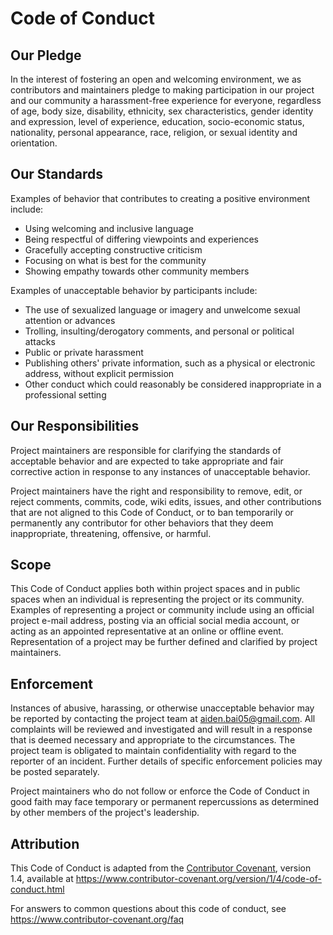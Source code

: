 # Code of Conduct

## Our Pledge

In the interest of fostering an open and welcoming environment, we as
contributors and maintainers pledge to making participation in our project and
our community a harassment-free experience for everyone, regardless of age, body
size, disability, ethnicity, sex characteristics, gender identity and expression,
level of experience, education, socio-economic status, nationality, personal
appearance, race, religion, or sexual identity and orientation.

## Our Standards

Examples of behavior that contributes to creating a positive environment
include:

- Using welcoming and inclusive language
- Being respectful of differing viewpoints and experiences
- Gracefully accepting constructive criticism
- Focusing on what is best for the community
- Showing empathy towards other community members

Examples of unacceptable behavior by participants include:

- The use of sexualized language or imagery and unwelcome sexual attention or
  advances
- Trolling, insulting/derogatory comments, and personal or political attacks
- Public or private harassment
- Publishing others' private information, such as a physical or electronic
  address, without explicit permission
- Other conduct which could reasonably be considered inappropriate in a
  professional setting

## Our Responsibilities

Project maintainers are responsible for clarifying the standards of acceptable
behavior and are expected to take appropriate and fair corrective action in
response to any instances of unacceptable behavior.

Project maintainers have the right and responsibility to remove, edit, or
reject comments, commits, code, wiki edits, issues, and other contributions
that are not aligned to this Code of Conduct, or to ban temporarily or
permanently any contributor for other behaviors that they deem inappropriate,
threatening, offensive, or harmful.

## Scope

This Code of Conduct applies both within project spaces and in public spaces
when an individual is representing the project or its community. Examples of
representing a project or community include using an official project e-mail
address, posting via an official social media account, or acting as an appointed
representative at an online or offline event. Representation of a project may be
further defined and clarified by project maintainers.

## Enforcement

Instances of abusive, harassing, or otherwise unacceptable behavior may be
reported by contacting the project team at aiden.bai05@gmail.com. All
complaints will be reviewed and investigated and will result in a response that
is deemed necessary and appropriate to the circumstances. The project team is
obligated to maintain confidentiality with regard to the reporter of an incident.
Further details of specific enforcement policies may be posted separately.

Project maintainers who do not follow or enforce the Code of Conduct in good
faith may face temporary or permanent repercussions as determined by other
members of the project's leadership.

## Attribution

This Code of Conduct is adapted from the [Contributor Covenant](https://www.contributor-covenant.org), version 1.4,
available at https://www.contributor-covenant.org/version/1/4/code-of-conduct.html

For answers to common questions about this code of conduct, see
https://www.contributor-covenant.org/faq